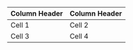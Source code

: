 **Column Header** | **Column Header**
 ---               | ---        
 Cell 1            |  Cell 2 
 Cell 3            |  Cell 4 
 
 
